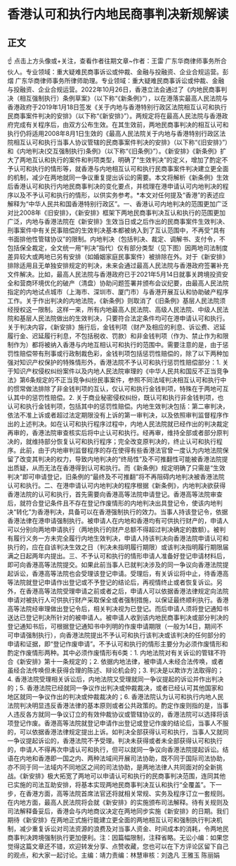 # 香港认可和执行内地民商事判决新规解读
## 正文
☝ 点击上方头像或+关注，查看作者往期文章~作者：王雷 广东华商律师事务所合伙人。专业领域：重大疑难民商事诉讼或仲裁、金融与投融资、企业合规运营。彭熠 广东华商律师事务所律师助理。专业领域：重大疑难民商事诉讼或仲裁、金融与投融资、企业合规运营。2022年10月26日，香港立法会通过了《内地民商事判决（相互强制执行）条例草案》（以下称“《新条例》”），以在港落实最高人民法院与香港政府于2019年1月18日签发《关于内地与香港特别行政区法院相互认可和执行民商事案件判决的安排》（以下称“《新安排》”）。两规定将在最高人民法院与香港政府完成有关程序后，由双方公布生效。在其生效前，两地民商事判决的相互认可和执行仍将适用2008年8月1日生效的《最高人民法院关于内地与香港特别行政区法院相互认可和执行当事人协议管辖的民商事案件判决的安排》（以下称“《旧安排》”）和《内地判决(交互强制执行)条例》（以下称“《旧条例》”）。《新安排》《新条例》扩大了两地互认和执行的案件和判项类型，明确了“生效判决”的定义，增加了酌定不予认可和执行的情形等，就香港与内地相互认可和执行民商事案件判决建立更全面的机制，减少在两地就同一争议重复提出诉讼的需要。本文将解析《新条例》生效后香港认可和执行内地民商事判决的变化要点，并梳理在港申请认可内地判决的程序以及不予认可和执行的情形，以供实务参考。*本文对任何提及“香港”的表述应解释为“中华人民共和国香港特别行政区”。一、香港认可内地判决的范围更加广泛对比2008年《旧安排》，《新安排》框架下两地民商事判决互认和执行的范围更加广泛，内地与香港法院在《新安排》生效当日或之后作出的民商事案件生效判决、刑事案件中有关民事赔偿的生效判决基本都被纳入到了互认范围中，不再受“具有书面排他性管辖协议”的限制。内地判决（包括判决、裁定、调解书、支付令，不包括保全裁定，全文统一用“判决”指代）仅有部分类型（见下图）因两地司法制度差异较大或两地已另有安排（如婚姻家庭民事案件）被排除在外。对于《新安排》排除适用且无单独安排规定的判决，未来会通过最高人民法院与香港政府签署补充文件解决。比如，最高人民法院与香港政府已于2021年5月14日就事关跨境投资安全和营商环境优化的破产（清盘）协助问题签署并颁布会议纪要，由最高人民法院指定的内地试点城市（上海市、深圳市、厦门市）与香港开展互认和协助破产程序工作。关于作出判决的内地法院，《新条例》则取消了《旧条例》基层人民法院须经授权这一限制。这样一来，所有内地最高人民法院、高级人民法院、中级人民法院和基层人民法院做出的生效判决，只要符合法定条件均可在港申请认可和执行。关于判决内容，《新安排》施行后，金钱判项（财产及相应的利息、诉讼费、迟延履行金、迟延履行利息，不包括税收、罚款）和非金钱判项（作为、禁止作为和限制作为）都将被纳入香港与内地互相认可和执行的范围中。需要注意的是，由于惩罚性赔偿带有刑事或行政制裁色彩，金钱判项包括惩罚性赔偿的，除了以下两种加强对知识产权保护的特殊情形外，香港法院不予认可和执行惩罚性赔偿部分：1. 关于知识产权侵权纠纷案件以及内地人民法院审理的《中华人民共和国反不正当竞争法》第6条规定的不正当竞争纠纷民事案件，参照不同法域判决相互认可和执行中的惯常做法排除了非金钱判项的互认，仅认可和执行金钱判项，特殊在于两地可互认其中的惩罚性赔偿。2. 关于商业秘密侵权纠纷，既认可和执行非金钱判项，也认可和执行金钱判项，包括其中的惩罚性赔偿。内地生效判决包括：第二审判决，依法不准上诉或者超过法定期限没有上诉的第一审判决，以及依照审判监督程序作出的上述判决。如在认可和执行程序过程中，内地人民法院就已经作出的判决裁定再审的，香港法院审查核实后将中止认可和执行。经再审，维持全部或者部分原判决的，就维持部分恢复认可和执行程序；完全改变原判决的，终止认可和执行程序。此前，由于内地审判监督程序的存在使得有些香港法官曾一度认为内地法院保留了改变其判决的权力，导致内地判决的“终局性”及不可推翻性可能被香港法院提出质疑，从而无法在香港得到认可和执行。而《新条例》规定明确了只需是“生效判决”即可申请登记，旧条例的“最终及不可推翻”将不再阻碍内地判决被香港法院认可和执行。二、在港申请认可内地判决的程序根据《新条例》，内地判决欲获得香港法院的认可和执行，首先需要向香港高等法院申请登记。香港高等法院审查后，就符合登记条件且不存在登记作废情形的内地判决出具登记令，使该内地判决“转化”为香港判决，具备可以在香港强制执行的效力。当事人持该登记令，依据香港法律在港申请强制执行。被申请人在内地和香港均有可供执行财产的，申请人可以分别向两地申请执行（两地执行的财产总额不得超过判决确定的数额）。被判有履行义务一方未完全履行内地生效判决，申请人持该判决向香港法院申请认可和执行的，应在自该判决生效之日（判决未指明履行期限）或该判决指明履行期限届满之日起两年内提出。三、不予认可和执行的情形申请人准备好登记申请材料后，即可向香港高等法院提交。如果此前当事人已就判决涉及的同一争议向香港法院提起诉讼，香港高等法院也会受理该登记申请。受理后，有关诉讼将中止，待香港高等法院就登记申请作出登记或不予登记的结论后，再视情终止或者恢复诉讼。另外，在香港高等法院受理申请之前或者之后，申请人可以依据香港法律规定向法院申请对被执行人可供执行财产采取保全或者强制措施，以保证最终顺利执行。香港高等法院经审理做出登记令后，相关判决视为已登记。而后申请人须将登记通知书送达已登记判决所针对的被申请人。被申请人收到该内地民商事判决或部分判决的登记通知书后，可根据登记通知书中列明的作废申请期限（一般为14日，期间不可申请强制执行），向香港法院提出不予认可和执行该判决或该判决的任何部分的申请和证据，即“登记作废申请”。不予认可和执行的情形主要分为必须作废情形和酌定作废情形两种。其中必须作废情形有6类：1. 内地法院对有关诉讼的管辖不符合《新安排》第十一条规定的；2. 依据内地法律，被申请人未经合法传唤，或者虽经合法传唤但未获得合理的陈述、辩论机会的；3. 判决是以欺诈方法取得的；4. 香港法院受理相关诉讼后，内地法院又受理就同一争议提起的诉讼并作出判决的；5. 香港法院已经就同一争议作出判决或仲裁裁决，或者已经认可其他国家和地区就同一争议作出的判决或仲裁裁决的；6. 香港法院认为认可和执行内地人民法院判决明显违反香港法律的基本原则或者公共政策的。酌定作废则指的是，当事人违反各方就同一争议订立的有效仲裁协议或管辖协议的，香港法院可以选择将该项登记作废。香港高等法院就登记申请作出登记或登记作废的结论后，当事人不服的，可以依据香港法律规定提出上诉。如判决全部获得认可和执行，当事人又就同一争议提起诉讼的，香港法院不予受理。判决未获得或者未全部获得认可和执行的，申请人不得再次申请认可和执行，但可以就同一争议向香港法院提起诉讼。结 语在内地和香港即一国之内、两种法域间开展司法协助，既不同于国际司法协助，亦不同于同一法域内不同地区之间的司法协助，是两地法律人共同面对的全新挑战。《新安排》极大拓宽了两地可以申请认可和执行的民商事判决范围，连同其他已实施的司法互助安排，将基本实现两地民商事判决互认和执行“全覆盖”。下一步，在香港方面，高等法院首席法官还将就相关常规、实务及程序订立一套规则。在内地方面，最高人民法院将会就《新安排》的实施颁布司法解释。待有关规则及司法解释备妥后，香港会与内地商议决定在两地同步实施《新安排》的日期。我们期待《新安排》在两地正式施行能建立更全面的两地相互认可和强制执行判决机制，减少重复诉讼对司法资源的浪费及对当事人资金、时间成本的消耗，令两地民商事判决跨境强制执行更加便利。注：因篇幅限制，注释省略。无讼小编：如果您觉得这篇文章还不错，欢迎转发分享、点赞收藏，您也可以在下方评论区留下自己的观点，和大家一起讨论。主编：靖力责编：林慧审核：刘逸凡 王雅玉 陈丽娟